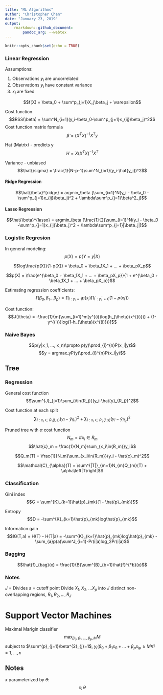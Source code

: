 ```yaml
---
title: "ML Algorithms"
author: "Christopher Chan"
date: "January 23, 2019"
output: 
    rmarkdown::github_document:
        pandoc_arg: --webtex
---
```


```r
knitr::opts_chunk$set(echo = TRUE)
```

### Linear Regression
Assumptions:

1. Observations $y_i$ are uncorrelated
2. Observations $y_i$ have constant variance
3. $x_i$ are fixed

$$f(X) = \beta_0 + \sum^p_{j=1}X_j\beta_j + \varepsilon$$

Cost function
$$RSS(\beta) = \sum^N_{i=1}(y_i-\beta_0-\sum^p_{j=1}x_{ij}\beta_j)^2$$
Cost function matrix formula
$$\hat{\beta} = (X^TX)^{-1}X^Ty$$

Hat (Matrix) - predicts y
$$H = X(X^TX)^{-1}X^T$$

Variance - unbiased 
$$\hat{\sigma} = \frac{1}{N-p-1}\sum^N_{i=1}(y_i-\hat{y_i})^2$$

#### Ridge Regression

$$\hat{\beta}^{ridge} = argmin_\beta [\sum_{i=1}^N(y_i - \beta_0 -\sum^p_{j=1}x_{ij}\beta_j)^2 + \lambda\sum^p_{j=1}\beta^2_j]$$

#### Lasso Regression

$$\hat{\beta}^{lasso} = argmin_\beta [\frac{1}{2}\sum_{i=1}^N(y_i - \beta_0 -\sum^p_{j=1}x_{ij}\beta_j)^2 + \lambda\sum^p_{j=1}|\beta_j|]$$


### Logistic Regresion

In general modeling:
$$p(X) = p(Y=y|X)$$



$$log\frac{p(X)}{1-p(X)} = \beta_0 + \beta_1X_1 + ... + \beta_pX_p$$

$$p(X) = \frac{e^{\beta_0 + \beta_1X_1 + ... + \beta_pX_p}}{1 + e^{\beta_0 + \beta_1X_1 + ... + \beta_pX_p}}$$

Estimating regression coefficients:
$$\ell(\beta_0, \beta_1 ... \beta_p) = \prod_{i:y_i=1}p(x_i) \prod_{i^{'}:y_i^{'}=0} (1-p(x_{i^{'}}))$$

Cost function:
$$J(\theta) = -\frac{1}{m}\sum_{i=1}^m[y^{(i)}log(h_{\theta}(x^{(i)})) + (1-y^{(i)})log(1-h_{\theta}(x^{(i)}))]$$

### Naive Bayes

$$p(y|x_1, ..., x_n)\propto p(y)\prod_{i}^{n}P(x_i|y)$$
$$y = argmax_yP(y)\prod_{i}^{n}P(x_i|y)$$

## Tree

### Regression
General cost function
$$\sum^{J}_{j=1}\sum_{i\in{R_j}}(y_i-\hat{y}_{R_j})^2$$

Cost function at each split
$$\sum_{i: x_i\in{R_1}(j,s)}(y_i-\hat{y}_{R_1})^2 + \sum_{i: x_i\in{R_2}(j,s)}(y_i-\hat{y}_{R_2})^2$$

Pruned tree with $\alpha$ cost function
$$N_m = \#{x_i\in{R_m}}$$
$$\hat{c}_m = \frac{1}{N_m}\sum_{x_i\in{R_m}}y_i$$

$$Q_m(T) = \frac{1}{N_m}\sum_{x_i\in{R_m}}(y_i - \hat{c}_m)^2$$

$$\mathcal{C}_{\alpha}(T) = \sum^{|T|}_{m=1}N_{m}Q_{m}(T) + \alpha\left|T\right|$$

### Classification
Gini index
$$G = \sum^{K}_{k=1}\hat{p}_{mk}(1 - \hat{p}_{mk})$$

Entropy
$$D = -\sum^{K}_{k=1}\hat{p}_{mk}log\hat{p}_{mk}$$

Information gain
$$IG(T,a) = H(T) - H(T|a) = -\sum^{K}_{k=1}\hat{p}_{mk}log\hat{p}_{mk} - \sum_{a}p(a)\sum^J_{i=1}-Pr(i|a)log_2Pr(i|a)$$


### Bagging
$$\hat{f}_{bag}(x) = \frac{1}{B}\sum^{B}_{b=1}\hat{f}^{*b}(x)$$

### Notes
$J$ = Divides
$s$ = cutoff point
Divide $X_1, X_2, ... X_p$ into $J$ distinct non-overlapping regions, $R_1, R_2, ..., R_J$


# Support Vector Machines

Maximal Marigin classifier
$$\max_{\beta_{0}, \beta_{1},...,\beta_{p},M}M$$
subject to $\sum^{p}_{j=1}\beta^{2}_{j}=1$, $y_{i}(\beta_{0} + \beta_{1}x_{i1} + ... + \beta_{p}x_{ip} \geq M \forall i = 1, ..., n$


## Notes
$x$ parameterized by $\theta$: $$x;\theta$$
